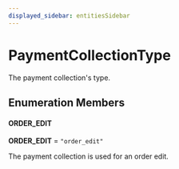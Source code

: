```yaml
---
displayed_sidebar: entitiesSidebar
---
```



# PaymentCollectionType

The payment collection's type.

## Enumeration Members

#### ORDER\_EDIT

 **ORDER\_EDIT** = `"order_edit"`

The payment collection is used for an order edit.
